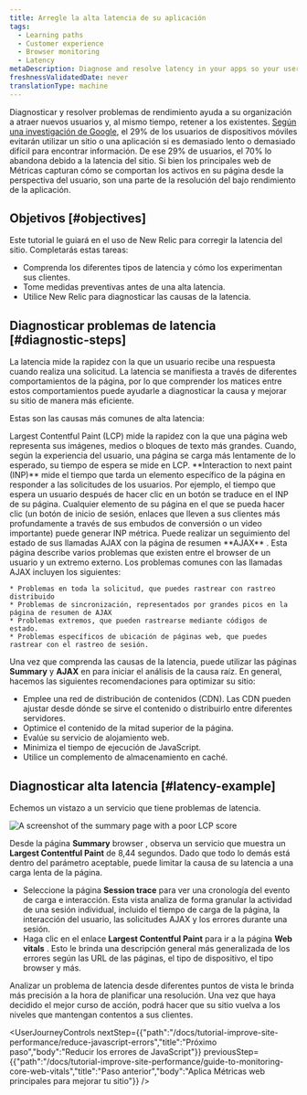 ```yaml
---
title: Arregle la alta latencia de su aplicación
tags:
  - Learning paths
  - Customer experience
  - Browser monitoring
  - Latency
metaDescription: Diagnose and resolve latency in your apps so your users get the most out of their site experience.
freshnessValidatedDate: never
translationType: machine
---
```


Diagnosticar y resolver problemas de rendimiento ayuda a su organización a atraer nuevos usuarios y, al mismo tiempo, retener a los existentes. [Según una investigación de Google](https://think.storage.googleapis.com/images/micromoments-guide-to-winning-shift-to-mobile-download.pdf), el 29% de los usuarios de dispositivos móviles evitarán utilizar un sitio o una aplicación si es demasiado lento o demasiado difícil para encontrar información. De ese 29% de usuarios, el 70% lo abandona debido a la latencia del sitio. Si bien los principales web de Métricas capturan cómo se comportan los activos en su página desde la perspectiva del usuario, son una parte de la resolución del bajo rendimiento de la aplicación.

## Objetivos [#objectives]

Este tutorial le guiará en el uso de New Relic para corregir la latencia del sitio. Completarás estas tareas:

* Comprenda los diferentes tipos de latencia y cómo los experimentan sus clientes.
* Tome medidas preventivas antes de una alta latencia.
* Utilice New Relic para diagnosticar las causas de la latencia.

## Diagnosticar problemas de latencia [#diagnostic-steps]

La latencia mide la rapidez con la que un usuario recibe una respuesta cuando realiza una solicitud. La latencia se manifiesta a través de diferentes comportamientos de la página, por lo que comprender los matices entre estos comportamientos puede ayudarle a diagnosticar la causa y mejorar su sitio de manera más eficiente.

Estas son las causas más comunes de alta latencia:

<CollapserGroup>
  <Collapser className="freq-link" id="Slow page load" title="Carga de página lenta">
    Largest Contentful Paint (LCP) mide la rapidez con la que una página web representa sus imágenes, medios o bloques de texto más grandes. Cuando, según la experiencia del usuario, una página se carga más lentamente de lo esperado, su tiempo de espera se mide en LCP.
  </Collapser>

  <Collapser className="freq-link" id="Page non-interactivity" title="Página no interactiva">
    <DNT>**Interaction to next paint (INP)**</DNT> mide el tiempo que tarda un elemento específico de la página en responder a las solicitudes de los usuarios. Por ejemplo, el tiempo que espera un usuario después de hacer clic en un botón se traduce en el INP de su página. Cualquier elemento de su página en el que se pueda hacer clic (un botón de inicio de sesión, enlaces que lleven a sus clientes más profundamente a través de sus embudos de conversión o un video importante) puede generar INP métrica.
  </Collapser>

  <Collapser className="freq-link" id="Slow ajax" title="Solicitudes AJAX lentas">
    Puede realizar un seguimiento del estado de sus llamadas AJAX con la página de resumen <DNT>**AJAX**</DNT> . Esta página describe varios problemas que existen entre el browser de un usuario y un extremo externo. Los problemas comunes con las llamadas AJAX incluyen los siguientes:

    * Problemas en toda la solicitud, que puedes rastrear con rastreo distribuido
    * Problemas de sincronización, representados por grandes picos en la página de resumen de AJAX
    * Problemas extremos, que pueden rastrearse mediante códigos de estado.
    * Problemas específicos de ubicación de páginas web, que puedes rastrear con el rastreo de sesión.
  </Collapser>
</CollapserGroup>

Una vez que comprenda las causas de la latencia, puede utilizar las páginas <DNT>**Summary**</DNT> y <DNT>**AJAX**</DNT> en <InlinePopover type="browser" />para iniciar el análisis de la causa raíz. En general, hacemos las siguientes recomendaciones para optimizar su sitio:

* Emplee una red de distribución de contenidos (CDN). Las CDN pueden ajustar desde dónde se sirve el contenido o distribuirlo entre diferentes servidores.
* Optimice el contenido de la mitad superior de la página.
* Evalúe su servicio de alojamiento web.
* Minimiza el tiempo de ejecución de JavaScript.
* Utilice un complemento de almacenamiento en caché.

## Diagnosticar alta latencia [#latency-example]

Echemos un vistazo a un servicio que tiene problemas de latencia.

<img alt="A screenshot of the summary page with a poor LCP score" title="Abnormal LCP score" src="/images/browser_screenshot-crop_LCP-abnormal.webp" />

Desde la página <DNT>**Summary**</DNT> browser , observa un servicio que muestra un <DNT>**Largest Contentful Paint**</DNT> de 8,44 segundos. Dado que todo lo demás está dentro del parámetro aceptable, puede limitar la causa de su latencia a una carga lenta de la página.

* Seleccione la página <DNT>**Session trace**</DNT> para ver una cronología del evento de carga e interacción. Esta vista analiza de forma granular la actividad de una sesión individual, incluido el tiempo de carga de la página, la interacción del usuario, las solicitudes AJAX y los errores durante una sesión.
* Haga clic en el enlace <DNT>**Largest Contentful Paint**</DNT> para ir a la página <DNT>**Web vitals**</DNT> . Esto le brinda una descripción general más generalizada de los errores según las URL de las páginas, el tipo de dispositivo, el tipo browser y más.

Analizar un problema de latencia desde diferentes puntos de vista le brinda más precisión a la hora de planificar una resolución. Una vez que haya decidido el mejor curso de acción, podrá hacer que su sitio vuelva a los niveles que mantengan contentos a sus clientes.

<UserJourneyControls nextStep={{"path":"/docs/tutorial-improve-site-performance/reduce-javascript-errors","title":"Próximo paso","body":"Reducir los errores de JavaScript"}} previousStep={{"path":"/docs/tutorial-improve-site-performance/guide-to-monitoring-core-web-vitals","title":"Paso anterior","body":"Aplica Métricas web principales para mejorar tu sitio"}} />